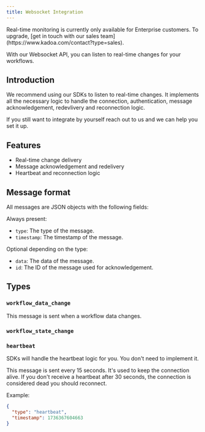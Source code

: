 ```yaml
---
title: Websocket Integration
---
```


<Note>
  Real-time monitoring is currently only available for Enterprise customers. To
  upgrade, [get in touch with our sales
  team](https://www.kadoa.com/contact?type=sales).
</Note>

With our Websocket API, you can listen to real-time changes for your workflows.

## Introduction

We recommend using our SDKs to listen to real-time changes. It implements all the necessary logic to handle the connection, authentication, message acknowledgement, redevlivery and reconnection logic.

If you still want to integrate by yourself reach out to us and we can help you set it up.

## Features

- Real-time change delivery
- Message acknowledgement and redelivery
- Heartbeat and reconnection logic

## Message format

All messages are JSON objects with the following fields:

Always present:

- `type`: The type of the message.
- `timestamp`: The timestamp of the message.

Optional depending on the type:

- `data`: The data of the message.
- `id`: The ID of the message used for acknowledgement.

## Types

### `workflow_data_change`

This message is sent when a workflow data changes.

### `workflow_state_change`

### `heartbeat`

<Note>
  SDKs will handle the heartbeat logic for you. You don't need to implement it.
</Note>

This message is sent every 15 seconds. It's used to keep the connection alive. If you don't receive a heartbeat after 30 seconds, the connection is considered dead you should reconnect.

Example:

```json
{
  "type": "heartbeat",
  "timestamp": 1736367604663
}
```
